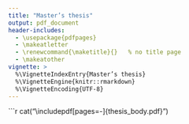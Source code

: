 ```yaml
---
title: "Master’s thesis"
output: pdf_document
header-includes:
  - \usepackage{pdfpages}
  - \makeatletter
  - \renewcommand{\maketitle}{}   % no title page
  - \makeatother
vignette: >
  %\VignetteIndexEntry{Master’s thesis}
  %\VignetteEngine{knitr::rmarkdown}
  %\VignetteEncoding{UTF-8}
---
```


<!---
This file exists only so R CMD build will carry thesis.pdf
into inst/doc.  It does **not** re-compile the thesis.
-->

```r
cat("\\includepdf[pages=-]{thesis_body.pdf}")

